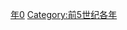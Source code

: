 {{Catnav|頁面分類|历史|歷史時代|年|前5世纪各年}}

{{catmore}}
{{Commons category|440 BC}}

[[Category:前440年代|年0]]
[[Category:前5世纪各年|Category:前5世纪各年]]
